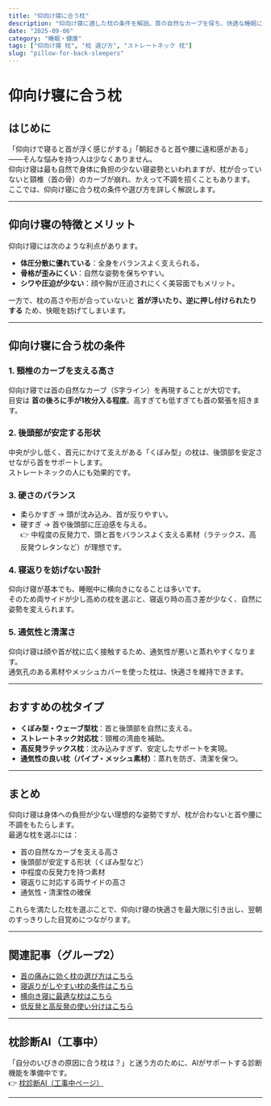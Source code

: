 ```yaml
---
title: "仰向け寝に合う枕"
description: "仰向け寝に適した枕の条件を解説。首の自然なカーブを保ち、快適な睡眠につながる枕の選び方を紹介します。"
date: "2025-09-06"
category: "睡眠・健康"
tags: ["仰向け寝 枕", "枕 選び方", "ストレートネック 枕"]
slug: "pillow-for-back-sleepers"
---
```


# 仰向け寝に合う枕

## はじめに
「仰向けで寝ると首が浮く感じがする」「朝起きると首や腰に違和感がある」——そんな悩みを持つ人は少なくありません。  
仰向け寝は最も自然で身体に負担の少ない寝姿勢といわれますが、枕が合っていないと頸椎（首の骨）のカーブが崩れ、かえって不調を招くこともあります。  
ここでは、仰向け寝に合う枕の条件や選び方を詳しく解説します。

---

## 仰向け寝の特徴とメリット
仰向け寝には次のような利点があります。  

- **体圧分散に優れている**：全身をバランスよく支えられる。  
- **骨格が歪みにくい**：自然な姿勢を保ちやすい。  
- **シワや圧迫が少ない**：顔や胸が圧迫されにくく美容面でもメリット。  

一方で、枕の高さや形が合っていないと **首が浮いたり、逆に押し付けられたりする** ため、快眠を妨げてしまいます。

---

## 仰向け寝に合う枕の条件

### 1. 頸椎のカーブを支える高さ
仰向け寝では首の自然なカーブ（S字ライン）を再現することが大切です。  
目安は **首の後ろに手が1枚分入る程度**。高すぎても低すぎても首の緊張を招きます。

### 2. 後頭部が安定する形状
中央が少し低く、首元にかけて支えがある「くぼみ型」の枕は、後頭部を安定させながら首をサポートします。  
ストレートネックの人にも効果的です。

### 3. 硬さのバランス
- 柔らかすぎ → 頭が沈み込み、首が反りやすい。  
- 硬すぎ → 首や後頭部に圧迫感を与える。  
👉 中程度の反発力で、頭と首をバランスよく支える素材（ラテックス、高反発ウレタンなど）が理想です。  

### 4. 寝返りを妨げない設計
仰向け寝が基本でも、睡眠中に横向きになることは多いです。  
そのため両サイドが少し高めの枕を選ぶと、寝返り時の高さ差が少なく、自然に姿勢を変えられます。

### 5. 通気性と清潔さ
仰向け寝は顔や首が枕に広く接触するため、通気性が悪いと蒸れやすくなります。  
通気孔のある素材やメッシュカバーを使った枕は、快適さを維持できます。

---

## おすすめの枕タイプ
- **くぼみ型・ウェーブ型枕**：首と後頭部を自然に支える。  
- **ストレートネック対応枕**：頸椎の湾曲を補助。  
- **高反発ラテックス枕**：沈み込みすぎず、安定したサポートを実現。  
- **通気性の良い枕（パイプ・メッシュ素材）**：蒸れを防ぎ、清潔を保つ。  

---

## まとめ
仰向け寝は身体への負担が少ない理想的な姿勢ですが、枕が合わないと首や腰に不調をもたらします。  
最適な枕を選ぶには：  

- 首の自然なカーブを支える高さ  
- 後頭部が安定する形状（くぼみ型など）  
- 中程度の反発力を持つ素材  
- 寝返りに対応する両サイドの高さ  
- 通気性・清潔性の確保  

これらを満たした枕を選ぶことで、仰向け寝の快適さを最大限に引き出し、翌朝のすっきりした目覚めにつながります。  

---

## 関連記事（グループ2）
- [首の痛みに効く枕の選び方はこちら](/articles/sleep-health/pillow/group2/pillow-for-neck-pain)
- [寝返りがしやすい枕の条件はこちら](/articles/sleep-health/pillow/group2/pillow-for-turnover)
- [横向き寝に最適な枕はこちら](/articles/sleep-health/pillow/group2/pillow-for-side-sleepers)
- [低反発と高反発の使い分けはこちら](/articles/sleep-health/pillow/group2/low-high-rebound-pillow)

---

## 枕診断AI（工事中）
「自分のいびきの原因に合う枕は？」と迷う方のために、AIがサポートする診断機能を準備中です。  
👉 [枕診断AI（工事中ページ）](/pillow/diagnosis)

---
